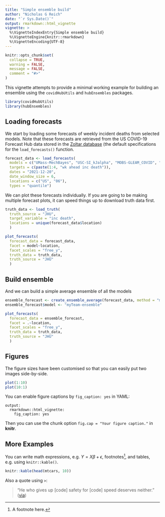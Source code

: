 ```yaml
---
title: "Simple ensemble build"
author: "Nicholas G Reich"
date: "`r Sys.Date()`"
output: rmarkdown::html_vignette
vignette: >
  %\VignetteIndexEntry{Simple ensemble build}
  %\VignetteEngine{knitr::rmarkdown}
  %\VignetteEncoding{UTF-8}
---
```


```r
knitr::opts_chunk$set(
  collapse = TRUE,
  warning = FALSE, 
  message = FALSE,
  comment = "#>"
)
```

This vignette attempts to provide a minimal working example for building an ensemble using the `covidHubUtils` and `hubEnsembles` packages.

```r
library(covidHubUtils)
library(hubEnsembles)
```


## Loading forecasts

We start by loading some forecasts of weekly incident deaths from selected models. Note that these forecasts are retrieved from the US COVID-19 Forecast Hub data stored in the [Zoltar database](https://zoltardata.com/project/44) (the default specifications for the `load_forecasts()` function. 

```r
forecast_data <- load_forecasts(
  models = c("UMass-MechBayes", "USC-SI_kJalpha", "MOBS-GLEAM_COVID", "JHU_CSSE-DECOM", "CU-select", "BPagano-RtDriven"),
  targets = c(paste(1:4, "wk ahead inc death")),
  dates = "2021-12-20",
  date_window_size = 6,
  locations = c("US", "06"),
  types = "quantile")
```

We can plot these forecasts individually. If you are going to be making multiple forecast plots, it can speed things up to download truth data first.
```r
truth_data <- load_truth(
  truth_source = "JHU", 
  target_variable = "inc death", 
  locations = unique(forecast_data$location)
  )

plot_forecasts(
  forecast_data = forecast_data,
  facet = model~location,
  facet_scales = "free_y",
  truth_data = truth_data,
  truth_source = "JHU"
  )
```



## Build ensemble

And we can build a simple average ensemble of all the models

```r
ensemble_forecast <- create_ensemble_average(forecast_data, method = "median")
ensemble_forecast$model <- "myTeam-ensemble"
```

```r
plot_forecasts(
  forecast_data = ensemble_forecast,
  facet = .~location,
  facet_scales = "free_y",
  truth_data = truth_data,
  truth_source = "JHU"
  )
```




## Figures

The figure sizes have been customised so that you can easily put two images side-by-side. 

```r
plot(1:10)
plot(10:1)
```

You can enable figure captions by `fig_caption: yes` in YAML:

    output:
      rmarkdown::html_vignette:
        fig_caption: yes

Then you can use the chunk option `fig.cap = "Your figure caption."` in **knitr**.

## More Examples

You can write math expressions, e.g. $Y = X\beta + \epsilon$, footnotes^[A footnote here.], and tables, e.g. using `knitr::kable()`.

```r
knitr::kable(head(mtcars, 10))
```

Also a quote using `>`:

> "He who gives up [code] safety for [code] speed deserves neither."
([via](https://twitter.com/hadleywickham/status/504368538874703872))

